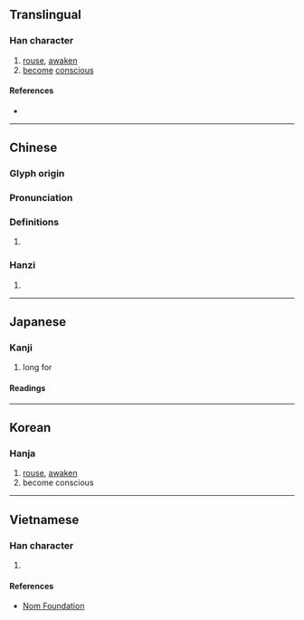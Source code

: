 {{character info/new}}
==Translingual==

===Han character===
{{Han char|rn=61|rad=心|as=12|sn=15|four=96096|canj=PAYF|ids=⿰忄景}}

# [[rouse]], [[awaken]]
# [[become]] [[conscious]]

====References====
* {{Han ref|kx=0403.360|dkj=11256|dj=0744.050|hdz=42354.060|uh=61AC|ud=25004|bh=BCA9|bd=48297}}

----

==Chinese==
{{zh-forms}}

===Glyph origin===
{{Han etym}}

===Pronunciation===
{{zh-pron
|m=jǐng
|c=ging2,gwing2
|h=
|md=
|mn=qz,tw,xm,zz:kéng
|w=
|mc=y
|oc=y
|cat=
}}

===Definitions===
{{zh-hanzi}}

# {{rfdef|lang=zh}}

===Hanzi===
{{yue-hanzi|jyut=[[ging2]], [[gwing2]]|y=ging2, gwing2}}

# {{defn|lang=yue|sort=心12}}

----

==Japanese==

===Kanji===
{{ja-kanji|grade=|rs=心12}}

# long for

====Readings====
{{ja-readings
|on=けい
|kun=あこが-れる, さとる
}}

----

==Korean==

===Hanja===
{{ko-hanja|hangeul=[[경]]|eumhun=|rv=gyeong|mr=kyŏng|y=keyng}}

# [[rouse]], [[awaken]]
# become conscious

----

==Vietnamese==

===Han character===
{{vi-readings|rs=心12|hanviet=cảnh}}

# {{defn|lang=vi|sort=心12}}

====References====
* [http://nomfoundation.org/common/nom_details.php?codepoint=61ac Nom Foundation]